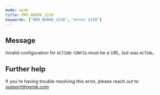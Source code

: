 ```yaml
---
mode: wide
title: ERR_NGROK_2226
keywords: ["ERR_NGROK_2226", "error 2226"]
---
```


## Message

Invalid configuration for `ACTION`: `CONFIG` must be a URL, but was `ACTUAL`.

## Further help

If you're having trouble resolving this error, please reach out to [support@ngrok.com](mailto:support@ngrok.com?subject=Help%20with%20ERR_NGROK_2226)
